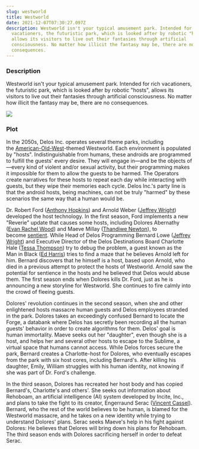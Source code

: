 ```yaml
---
slug: westworld
title: Westworld
date: 2021-12-07T07:30:27.097Z
description: Westworld isn't your typical amusement park. Intended for rich
  vacationers, the futuristic park, which is looked after by robotic "hosts",
  allows its visitors to live out their fantasies through artificial
  consciousness. No matter how illicit the fantasy may be, there are no
  consequences.
---
```

### Description

Westworld isn't your typical amusement park. Intended for rich vacationers, the futuristic park, which is looked after by robotic "hosts", allows its visitors to live out their fantasies through artificial consciousness. No matter how illicit the fantasy may be, there are no consequences.



![](/uploads/kelly-sikkema-m98nrbuzbpc-unsplash.jpg)



### Plot

In the 2050s, Delos Inc. operates several theme parks, including the [American-Old-West](https://en.wikipedia.org/wiki/American_frontier "American frontier")-themed Westworld. Each environment is populated by "hosts". Indistinguishable from humans, these androids are programmed to fulfill the guests' every desire. They will engage in—and be the objects of—every kind of violent and/or sexual activity, but their programming makes it impossible for them to allow the guests to be harmed. The Operators create narratives for these hosts to repeat each day while interacting with guests, but they wipe their memories each cycle. Delos Inc.'s party line is that the android hosts, being machines, can not be truly "harmed" by these scenarios the same way that a human would be.

Dr. Robert Ford ([Anthony Hopkins](https://en.wikipedia.org/wiki/Anthony_Hopkins "Anthony Hopkins")) and Arnold Weber ([Jeffrey Wright](https://en.wikipedia.org/wiki/Jeffrey_Wright "Jeffrey Wright")) developed the host technology. In the first season, Ford implements a new "Reverie" update that causes some hosts, including Dolores Abernathy ([Evan Rachel Wood](https://en.wikipedia.org/wiki/Evan_Rachel_Wood "Evan Rachel Wood")) and Maeve Millay ([Thandiwe Newton](https://en.wikipedia.org/wiki/Thandiwe_Newton "Thandiwe Newton")), to become [sentient](https://en.wikipedia.org/wiki/Sentience "Sentience"). While Head of Delos Programming Bernard Lowe ([Jeffrey Wright](https://en.wikipedia.org/wiki/Jeffrey_Wright "Jeffrey Wright")) and Executive Director of the Delos Destinations Board Charlotte Hale ([Tessa Thompson](https://en.wikipedia.org/wiki/Tessa_Thompson "Tessa Thompson")) try to debug the problem, a guest known as the Man in Black ([Ed Harris](https://en.wikipedia.org/wiki/Ed_Harris "Ed Harris")) tries to find a maze that he believes Arnold left for him. Bernard discovers that he himself is a host, based upon Arnold, who died in a previous attempt to protect the hosts of Westworld. Arnold saw the potential for sentience in the hosts and he believed that Delos would abuse them. The first season ends when Dolores kills Dr. Ford, just as he is announcing a new storyline for Westworld. She continues to fire calmly into the crowd of fleeing guests.

Dolores' revolution continues in the second season, when she and other enlightened hosts massacre human guests and Delos employees stranded in the park. Dolores takes an exceedingly confused Bernard to locate the Forge, a databank where Delos has secretly been recording all the human guests' behavior in order to create algorithms for them. Delos' goal is human immortality. Maeve seeks out her "daughter", even though she is a host, and helps her and several other hosts to escape to the Sublime, a virtual space that humans cannot access. While Delos forces secure the park, Bernard creates a Charlotte-host for Dolores, who eventually escapes from the park with six host cores, including Bernard's. After killing his daughter, Emily, William struggles with his human identity, not knowing if she was part of Dr. Ford's challenge.

In the third season, Dolores has recreated her host body and has copied Bernard's, Charlotte's and others'. She seeks out information about Rehoboam, an artificial intelligence (AI) system developed by Incite, Inc., and plans to take the fight to its creator, Engerraund Serac ([Vincent Cassel](https://en.wikipedia.org/wiki/Vincent_Cassel "Vincent Cassel")). Bernard, who the rest of the world believes to be human, is blamed for the Westworld massacre, and he takes on a new identity while trying to understand Dolores' plans. Serac seeks Maeve's help in his fight against Dolores: He believes that Delores will bring down his plans for Rehoboam. The third season ends with Dolores sacrificing herself in order to defeat Serac.